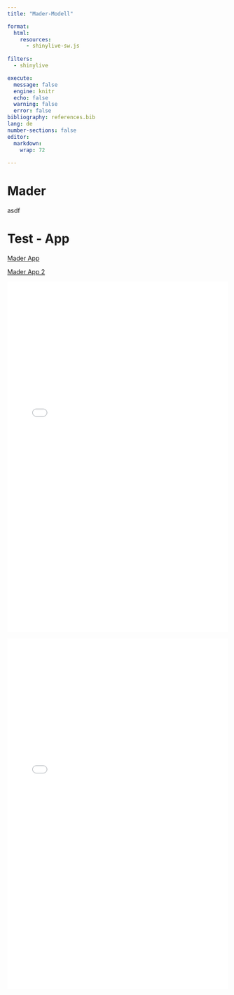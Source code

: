 ```yaml
---
title: "Mader-Modell"

format:
  html:
    resources: 
      - shinylive-sw.js
      
filters:
  - shinylive

execute:
  message: false
  engine: knitr
  echo: false
  warning: false
  error: false
bibliography: references.bib
lang: de
number-sections: false
editor: 
  markdown: 
    wrap: 72
    
---
```


# Mader

asdf


# Test - App

[Mader App](/Mader_App.html)

[Mader App 2](/Mader_App2.html)


<div style="position: relative; width: 100%; height: 800px;">
  <iframe src="Mader_App.html" style="position: absolute; width: 100%; height: 100%; border: none;"></iframe>
</div>

<div style="position: relative; width: 100%; height: 800px;">
  <iframe src="Mader_App2.html" style="position: absolute; width: 100%; height: 100%; border: none;"></iframe>
</div>